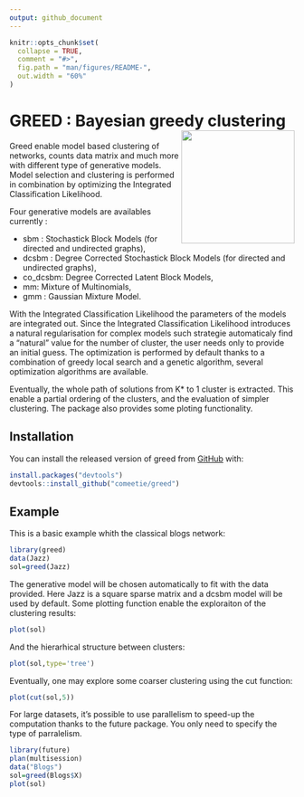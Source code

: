 ```yaml
---
output: github_document
---
```


<!-- README.md is generated from README.Rmd. Please edit that file -->

```r
knitr::opts_chunk$set(
  collapse = TRUE,
  comment = "#>",
  fig.path = "man/figures/README-",
  out.width = "60%"
)
```




# GREED : Bayesian greedy clustering <img src="./inst/exdata/greed.png" width=200 align="right" />
<!-- badges: start -->
<!-- badges: end -->
Greed enable model based clustering of networks, counts data matrix and much more with different type of generative models. Model selection and clustering is performed in combination by optimizing the Integrated Classification Likelihood. 

Four generative models are availables currently : 

* sbm : Stochastick Block Models (for directed and undirected graphs), 
* dcsbm : Degree Corrected Stochastick Block Models (for directed and undirected graphs), 
* co_dcsbm: Degree Corrected Latent Block Models,
* mm: Mixture of Multinomials, 
* gmm : Gaussian Mixture Model.


With the Integrated Classification Likelihood the parameters of the models are integrated out. Since the Integrated Classification Likelihood introduces a natural regularisation for complex models such strategie automaticaly find a "natural" value for the number of cluster, the user needs only to provide an initial guess. The optimization is performed by default thanks to a combination of greedy local search and a genetic algorithm, several optimization algorithms are available.

Eventually, the whole path of solutions from K* to 1 cluster is extracted. This enable a partial ordering of the clusters, and the evaluation of simpler clustering. The package also provides some ploting functionality.


## Installation

You can install the released version of greed from [GitHub](https://github.com/) with:

``` r
install.packages("devtools")
devtools::install_github("comeetie/greed")
```

## Example

This is a basic example whith the classical blogs network:

```r
library(greed)
data(Jazz)
sol=greed(Jazz)
```

The generative model will be chosen automatically to fit with the data provided. Here Jazz is a square sparse matrix and a dcsbm model will be used by default. Some plotting function enable the exploraiton of the clustering results:
```r
plot(sol)
```

And the hierarhical structure between clusters:
```r
plot(sol,type='tree')
```

Eventually, one may explore some coarser clustering using the cut function:
```r
plot(cut(sol,5))
```

For large datasets, it's possible to use parallelism to speed-up the computation thanks to the future package. You only need to specify the type of parralelism.
```r
library(future)
plan(multisession)
data("Blogs")
sol=greed(Blogs$X)
plot(sol)
```


